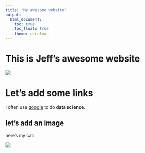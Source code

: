 ```yaml
---
title: "My awesome website"
output: 
  html_document:
    toc: true
    toc_float: true
    theme: cerulean
---
```


# This is Jeff's awesome website

![](https://media.giphy.com/media/drXGoW1iudhKw/giphy.gif)

# Let's add some links


I often use [google](google.com) to do **data science**. 


## let's add an image

here's my cat:

![](images/ted.jpg)

